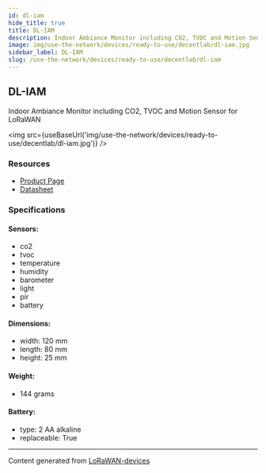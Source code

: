 ```yaml
---
id: dl-iam
hide_title: true
title: DL-IAM
description: Indoor Ambiance Monitor including CO2, TVOC and Motion Sensor for LoRaWAN
image: img/use-the-network/devices/ready-to-use/decentlab/dl-iam.jpg
sidebar_label: DL-IAM
slug: /use-the-network/devices/ready-to-use/decentlab/dl-iam
---
```



## DL-IAM

Indoor Ambiance Monitor including CO2, TVOC and Motion Sensor for LoRaWAN

<img src={useBaseUrl('img/use-the-network/devices/ready-to-use/decentlab/dl-iam.jpg')} />

### Resources

- [Product Page](https://www.decentlab.com/products/indoor-ambiance-monitor-including-co2-tvoc-and-motion-sensor-for-lorawan/)
- [Datasheet](https://cdn.decentlab.com/download/datasheets/Decentlab-DL-IAM-datasheet.pdf)

### Specifications

#### Sensors:

- co2
- tvoc
- temperature
- humidity
- barometer
- light
- pir
- battery

#### Dimensions:

- width: 120 mm
- length: 80 mm
- height: 25 mm

#### Weight:

- 144 grams

#### Battery:

- type: 2 AA alkaline
- replaceable: True

---

Content generated from [LoRaWAN-devices](https://github.com/TheThingsNetwork/lorawan-devices)
